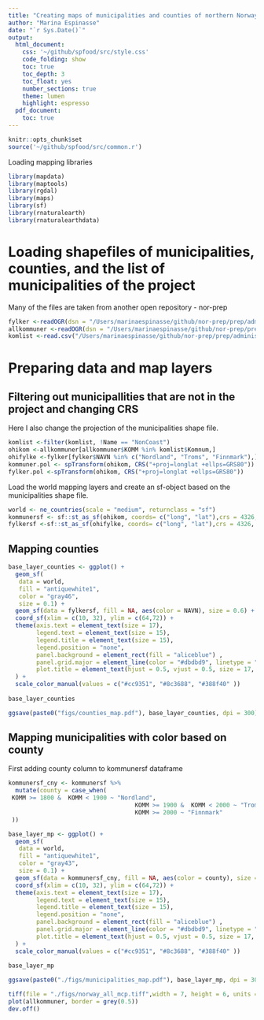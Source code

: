 ```yaml
---
title: "Creating maps of municipalities and counties of northern Norway"
author: "Marina Espinasse"
date: "`r Sys.Date()`"
output:
  html_document:
    css: '~/github/spfood/src/style.css'
    code_folding: show
    toc: true
    toc_depth: 3
    toc_float: yes
    number_sections: true
    theme: lumen
    highlight: espresso
  pdf_document:
    toc: true
---
```


```r
knitr::opts_chunk$set
source('~/github/spfood/src/common.r')
```

Loading mapping libraries
```r
library(mapdata)
library(maptools)
library(rgdal)
library(maps)
library(sf)
library(rnaturalearth)
library(rnaturalearthdata)
```

# Loading shapefiles of municipalities, counties, and the list of municipalities of the project

Many of the files are taken from another open repository - nor-prep
```r
fylker <-readOGR(dsn = "/Users/marinaespinasse/github/nor-prep/prep/administrative/raw/shapefiles/NO_Fylker")
allkommuner <-readOGR(dsn = "/Users/marinaespinasse/github/nor-prep/prep/administrative/raw/shapefiles/NO_AdminOmrader")
komlist <-read.csv("/Users/marinaespinasse/github/nor-prep/prep/administrative/komlist.csv", sep = ";")
```

# Preparing data and map layers
## Filtering out municipallities that are not in the project and changing CRS
Here I also change the projection of the municipalities shape file.
```r
komlist <-filter(komlist, !Name == "NonCoast")
ohikom <-allkommuner[allkommuner$KOMM %in% komlist$Komnum,] 
ohifylke <-fylker[fylker$NAVN %in% c("Nordland", "Troms", "Finnmark"),]
kommuner.pol <- spTransform(ohikom, CRS("+proj=longlat +ellps=GRS80"))
fylker.pol <-spTransform(ohikom, CRS("+proj=longlat +ellps=GRS80"))
```

Load the world mapping layers and create an sf-object based on the municipalities shape file.
```r
world <- ne_countries(scale = "medium", returnclass = "sf")
kommunersf <- sf::st_as_sf(ohikom, coords= c("long", "lat"),crs = 4326, agr="identity")
fylkersf <-sf::st_as_sf(ohifylke, coords= c("long", "lat"),crs = 4326, agr="identity")
```

##  Mapping counties
```r
base_layer_counties <- ggplot() +
  geom_sf(
   data = world, 
   fill = "antiquewhite1", 
   color = "gray46", 
   size = 0.1) +
  geom_sf(data = fylkersf, fill = NA, aes(color = NAVN), size = 0.6) +
  coord_sf(xlim = c(10, 32), ylim = c(64,72)) +
  theme(axis.text = element_text(size = 17),
        legend.text = element_text(size = 15),
        legend.title = element_text(size = 15),
        legend.position = "none",
        panel.background = element_rect(fill = "aliceblue") ,
        panel.grid.major = element_line(color = "#dbdbd9", linetype = "dashed"),
        plot.title = element_text(hjust = 0.5, vjust = 0.5, size = 17, face = "bold")
  ) +
  scale_color_manual(values = c("#cc9351", "#8c3688", "#388f40" ))
 
base_layer_counties
```

```r
ggsave(paste0("figs/counties_map.pdf"), base_layer_counties, dpi = 300)
```


## Mapping municipalities with color based on county
First adding county column to kommunersf dataframe
```r
kommunersf_cny <- kommunersf %>% 
  mutate(county = case_when(
 KOMM >= 1800 &  KOMM < 1900 ~ "Nordland",
                                    KOMM >= 1900 &  KOMM < 2000 ~ "Troms",
                                    KOMM >= 2000 ~ "Finnmark"
 ))
```

```r
base_layer_mp <- ggplot() +
  geom_sf(
   data = world, 
   fill = "antiquewhite1", 
   color = "gray43", 
   size = 0.1) +
  geom_sf(data = kommunersf_cny, fill = NA, aes(color = county), size = 0.6) +
  coord_sf(xlim = c(10, 32), ylim = c(64,72)) +
  theme(axis.text = element_text(size = 17),
        legend.text = element_text(size = 15),
        legend.title = element_text(size = 15),
        legend.position = "none",
        panel.background = element_rect(fill = "aliceblue") ,
        panel.grid.major = element_line(color = "#dbdbd9", linetype = "dashed"),
        plot.title = element_text(hjust = 0.5, vjust = 0.5, size = 17, face = "bold")
  ) +
  scale_color_manual(values = c("#cc9351", "#8c3688", "#388f40" ))
 
base_layer_mp

```


```r
ggsave(paste0("./figs/municipalities_map.pdf"), base_layer_mp, dpi = 300)
```

```r
tiff(file = "./figs/norway_all_mcp.tiff",width = 7, height = 6, units = 'in', res = 300)
plot(allkommuner, border = grey(0.5)) 
dev.off()

```

